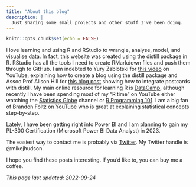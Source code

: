 ```yaml
---
title: "About this blog"
description: |
  Just sharing some small projects and other stuff I've been doing.
---
```


```r
knitr::opts_chunk$set(echo = FALSE)
```
I love learning and using R and RStudio to wrangle, analyse, model, and visualise data.
In fact, this website was created using the distill package in R. RStudio has all the tools
I need to create RMarkdown files and push them through to GitHub. I am indebted to
Yury Zablotski for [this video](https://www.youtube.com/watch?v=WZt4H-ogH3s) on YouTube,
explaining how to create a blog using the distill package
and Assoc Prof Alison Hill for [this blog post](https://www.apreshill.com/blog/2020-12-postcards-distill/)
showing how to integrate postcards with distill.
My main online resource for learning R is [DataCamp](https://www.datacamp.com/), although recently I have been spending most of my "R time" on YouTube either watching the [Statistics Globe](https://www.youtube.com/channel/UCyHEww8_SCdxZvEnkCfi55w) channel or
[R Programming 101](https://www.youtube.com/c/RProgramming101).
I am a big fan of Brandon Foltz [on YouTube](https://www.youtube.com/channel/UCFrjdcImgcQVyFbK04MBEhA) who is great at explaining statistical concepts step-by-step.

Lately, I have been getting right into Power BI and I am planning to gain my PL-300 Certification (Microsoft Power BI Data Analyst) in 2023.

The easiest way to contact me is probably via [Twitter](https://twitter.com/mikejhudson).
My Twitter handle is @mikejhudson.

I hope you find these posts interesting. If you'd like to, you can buy me a coffee.

*This page last updated: 2022-09-24*
